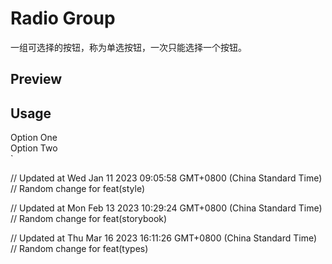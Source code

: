 

<Meta of={RadioGroupStories} />

<RadixPrimitiveDocsButton name='radio-group' />

# Radio Group

一组可选择的按钮，称为单选按钮，一次只能选择一个按钮。

## Preview

<Canvas of={RadioGroupStories.Default} />

## Usage


  <div className="flex items-center space-x-2">
    <RadioGroupItem value="option-one" id="option-one" />
    <Label htmlFor="option-one">Option One</Label>
  </div>
  <div className="flex items-center space-x-2">
    <RadioGroupItem value="option-two" id="option-two" />
    <Label htmlFor="option-two">Option Two</Label>
  </div>
</RadioGroup>`

<Source code={importCode} language='ts' dark />
<Source code={usageCode} language='tsx' dark />

// Updated at Wed Jan 11 2023 09:05:58 GMT+0800 (China Standard Time)
// Random change for feat(style)

// Updated at Mon Feb 13 2023 10:29:24 GMT+0800 (China Standard Time)
// Random change for feat(storybook)

// Updated at Thu Mar 16 2023 16:11:26 GMT+0800 (China Standard Time)
// Random change for feat(types)
